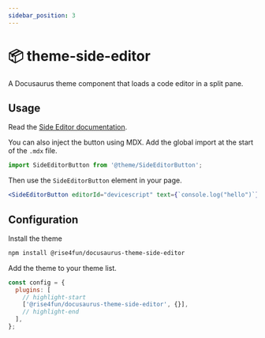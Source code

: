 ```yaml
---
sidebar_position: 3
---
```



# 📦 theme-side-editor

A Docusaurus theme component that loads a code editor in a split pane.

## Usage

Read the [Side Editor documentation](/docs/markdown-features/side-editor).

You can also inject the button using MDX. Add the global import at the start of the `.mdx` file.

```jsx
import SideEditorButton from '@theme/SideEditorButton';
```

Then use the `SideEditorButton` element in your page.

```jsx
<SideEditorButton editorId="devicescript" text={`console.log("hello")`} />
```

<BrowserWindow>
  <SideEditorButton editorId="devicescript" text={`console.log("hello")`} />
</BrowserWindow>

## Configuration

Install the theme

```bash npm2yarn
npm install @rise4fun/docusaurus-theme-side-editor
```

Add the theme to your theme list.

```js
const config = {
  plugins: [
    // highlight-start
    ['@rise4fun/docusaurus-theme-side-editor', {}],
    // highlight-end
  ],
};
```
